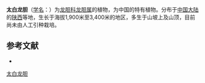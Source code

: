 {{Speciesbox
| name = 太白龙胆
| status = 
| status_system = 
| image =
| genus = Gentiana
| species = apiata
| authority = N. E. Brown
}}

'''太白龙胆'''（[[学名|学名]]：{{lang|la|''Gentiana apiata''}}）为[[龙胆科|龙胆科]][[龙胆属|龙胆属]]的植物，为中国的特有植物。分布于[[中国大陆|中国大陆]]的[[陕西|陕西]]等地，生长于海拔1,900米至3,400米的地区，多生于山坡上及山顶，目前尚未由人工引种栽培。

== 参考文献 ==
<div class="references-small">
* {{cite web| url =http://www.bioinfo.cn/db05/KmzwSpecies.php?action=view&id=9485| title =太白龙胆| work =《中国高等植物数据库全库》| publisher =中国科学院微生物研究所| author =昆明植物研究所| accessdate =2009-02-24| deadurl =yes| archiveurl =https://web.archive.org/web/20160305080142/http://www.bioinfo.cn/db05/KmzwSpecies.php?action=view&id=9485| archivedate =2016-03-05}}
</div>
{{Taxonbar|from=Q10941693}}

[[Category:龙胆属|太白龙胆]]


{{植物小作品}}